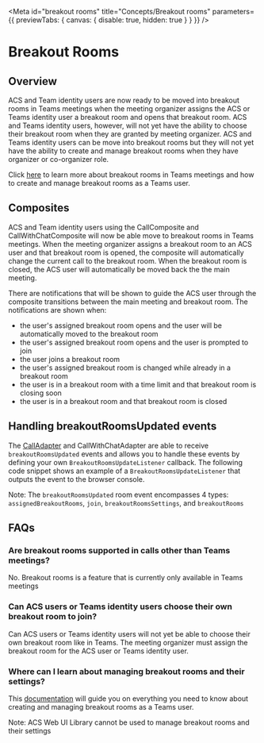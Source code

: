 
<Meta
  id="breakout rooms"
  title="Concepts/Breakout rooms"
  parameters={{ previewTabs: { canvas: { disable: true, hidden: true } } }}
/>

# Breakout Rooms

## Overview

ACS and Team identity users are now ready to be moved into breakout rooms in Teams meetings when the meeting organizer
assigns the ACS or Teams identity user a breakout room and opens that breakout room. ACS and Teams identity users,
however, will not yet have the ability to choose their breakout room when they are granted by meeting organizer. ACS
and Teams identity users can be move into breakout rooms but they will not yet have the ability to create and manage
breakout rooms when they have organizer or co-organizer role.

Click [here](https://support.microsoft.com/en-us/office/use-breakout-rooms-in-microsoft-teams-meetings-7de1f48a-da07-466c-a5ab-4ebace28e461)
to learn more about breakout rooms in Teams meetings and how to create and manage breakout rooms as a Teams user.

## Composites

ACS and Team identity users using the CallComposite and CallWithChatComposite will now be able move to breakout rooms
in Teams meetings. When the meeting organizer assigns a breakout room to an ACS user and that breakout room is opened,
the composite will automatically change the current call to the breakout room. When the breakout room is closed, the
ACS user will automatically be moved back the the main meeting.

There are notifications that will be shown to guide the ACS user through the composite transitions between the main
meeting and breakout room. The notifications are shown when:

- the user's assigned breakout room opens and the user will be automatically moved to the breakout room
- the user's assigned breakout room opens and the user is prompted to join
- the user joins a breakout room
- the user's assigned breakout room is changed while already in a breakout room
- the user is in a breakout room with a time limit and that breakout room is closing soon
- the user is in a breakout room and that breakout room is closed

## Handling breakoutRoomsUpdated events

The [CallAdapter](?path=/docs/composites-adapters--docs#calladapter) and CallWithChatAdapter are able to receive
`breakoutRoomsUpdated` events and allows you to handle these events by defining your own `BreakoutRoomsUpdateListener`
callback. The following code snippet shows an example of a `BreakoutRoomsUpdateListener` that outputs the event to the
browser console.

<Source code={BreakoutRoomsEventSnippetText} />

Note: The `breakoutRoomsUpdated` room event encompasses 4 types: `assignedBreakoutRooms`, `join`,
`breakoutRoomsSettings`, and `breakoutRooms`

## FAQs

### Are breakout rooms supported in calls other than Teams meetings?

No. Breakout rooms is a feature that is currently only available in Teams meetings

### Can ACS users or Teams identity users choose their own breakout room to join?

Can ACS users or Teams identity users will not yet be able to choose their own breakout room like in Teams. The meeting
organizer must assign the breakout room for the ACS user or Teams identity user.

### Where can I learn about managing breakout rooms and their settings?

This [documentation](https://support.microsoft.com/en-us/office/use-breakout-rooms-in-microsoft-teams-meetings-7de1f48a-da07-466c-a5ab-4ebace28e461)
will guide you on everything you need to know about creating and managing breakout rooms as a Teams user.

Note: ACS Web UI Library cannot be used to manage breakout rooms and their settings
